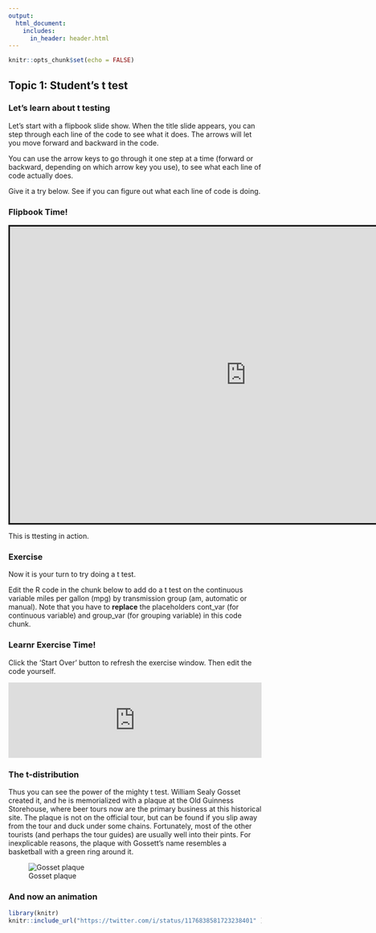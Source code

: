 ```yaml
---
output: 
  html_document:
    includes:
      in_header: header.html
---
```


```r
knitr::opts_chunk$set(echo = FALSE)
```

## Topic 1: Student's t test

### Let's learn about t testing

Let's start with a flipbook slide show.
When the title slide appears, you can step through each line of the code to see what it does. The arrows will let you move forward and backward in the code.

You can use the arrow keys to go through it one step at a time (forward or backward, depending on which arrow key you use), to see what each line of code actually does.

Give it a try below. See if you can figure out what each line of code is doing.

### Flipbook Time!

<!---FLIPBOOK EX 1--> 

<iframe style="margin:0 auto; border: solid black;" 
id="myIframe8" 
width = "940" height = "590" src="https://higgi13425.github.io/learnr_iframe/ttest_flipbook.html#1" 
scrolling="no"></iframe> 

<!-------------> 

This is ttesting in action.

### Exercise 

Now it is your turn to try doing a t test.

Edit the R code in the chunk below to add do a t test on the continuous variable miles per gallon (mpg) by transmission group (am, automatic or manual).
Note that you have to **replace** the placeholders cont_var (for continuous variable) and group_var (for grouping variable) in this code chunk.

### Learnr Exercise Time!

Click the 'Start Over' button to refresh the exercise window.
Then edit the code yourself.

<!---LEARNR EX 1--> 

<iframe style="margin:0 auto; min-width: 100%;" id="myIframe7" class="interactive"  src="https://pdrhiggins.shinyapps.io/learnr_app1/" scrolling="no" frameborder="no"></iframe> 

<!-------------> 

### The t-distribution

Thus you can see the power of the mighty t test. William Sealy Gosset created it, and he is memorialized with a plaque at the Old Guinness Storehouse, where beer tours now are the primary business at this historical site. The plaque is not on the official tour, but can be found if you slip away from the tour and duck under some chains. Fortunately, most of the other tourists (and perhaps the tour guides) are usually well into their pints. For inexplicable reasons, the plaque with Gossett's name resembles a basketball with a green ring around it.

![Gosset plaque](Gosset.jpg)

### And now an animation

```r
library(knitr)
knitr::include_url("https://twitter.com/i/status/1176838581723238401" )
```


<script>
  iFrameResize({}, ".interactive");
</script>
